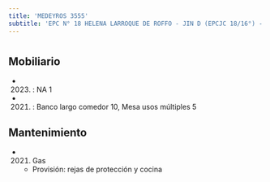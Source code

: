 ```yaml
---
title: 'MEDEYROS 3555'
subtitle: 'EPC N° 18 HELENA LARROQUE DE ROFFO - JIN D (EPCJC 18/16°) - CENS N° 83'
---
```


#


## Mobiliario

*  (2023) : NA 1 

*  (2021) : Banco largo comedor 10, Mesa usos múltiples 5 





## Mantenimiento

*  (2021) Gas 
    + Provisión: rejas de protección y cocina



